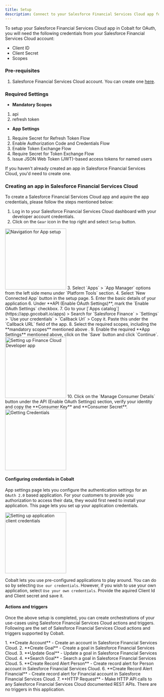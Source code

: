 ```yaml
---
title: Setup
description: Connect to your Salesforce Financial Services Cloud app for OAuth.
---
```

To setup your Salesforce Financial Services Cloud app in Cobalt for OAuth, you will need the following credentials from your Salesforce Financial Services Cloud account:
- Client ID
- Client Secret
- Scopes

### Pre-requisites

1. Salesforce Financial Services Cloud account. You can create one [here](https://www.salesforce.com/form/signup/financial-services-cloud-trial/).

### Required Settings

* **Mandatory Scopes** 
1. api 
2. refresh token

* **App Settings**
1. Require Secret for Refresh Token Flow
2. Enable Authorization Code and Credentials Flow
3. Enable Token Exchange Flow
4. Require Secret for Token Exchange Flow
5. Issue JSON Web Token (JWT)-based access tokens for named users

<Info>If you haven't already created an app in Salesforce Financial Services Cloud, you'd need to create one.</Info>

### Creating an app in Salesforce Financial Services Cloud

To create a Salesforce Financial Services Cloud app and aquire the app credentials, please follow the steps mentioned below:

1. Log in to your Salesforce Financial Services Cloud dashboard with your developer account credentials.
2. Click on the `Gear` icon in the top right and select `Setup` button.
<img height="200" src="/images/Salesforce_fsc/fsc_navigate.png" alt="Navigation for App setup"/>
3. Select `Apps` > `App Manager` options from the left side menu under `Platform Tools` section.
4. Select `New Connected App` button in the setup page.
5. Enter the basic details of your application
6. Under **API (Enable OAuth Settings)**, mark the `Enable OAuth Settings` checkbox.
7. Go to your [`Apps catalog`](https://app.gocobalt.io/apps) > Search for `Salesforce Finance` > `Settings` > `Use your credentials` > `Callback Url` > Copy it. Paste this under the `Callback URL` field of the app.
8. Select the required scopes, including the **mandatory scopes** mentioned above .
9. Enable the required **App Settings** mentioned above, click on the `Save` button and click `Continue`.
<img height="200" src="/images/Salesforce_fsc/fsc_config.png" alt="Setting up Finance Cloud Developer app"/>
10. Click on the `Manage Consumer Details` button under the API (Enable OAuth Settings) section, verify your identity and copy the **Consumer Key** and **Consumer Secret**.
<img height="200" src="/images/Salesforce_fsc/fsc_credentials.png" alt="Getting Credentials"/>

#### Configuring credentials in Cobalt
App settings page lets you configure the authentication settings for an `OAuth 2.0` based application. For your customers to provide you authorization to access their data,
they would first need to install your application. This page lets you set up your application credentials.

<img height="200" src="/images/Salesforce_fsc/fsc_cobalt.png" alt="Setting up application client credentials"/>

Cobalt lets you use pre-configured applications to play around. You can do so by selecting `Use our credentials`. However, if you wish to use your own application,
select `Use your own credentials`. Provide the aquired Client Id and Client secret and save it.

#### Actions and triggers
Once the above setup is completed, you can create orchestrations of your use-cases using Salesforce Financial Services Cloud actions and triggers. Following are the set of Salesforce Financial Services Cloud actions and triggers
supported by Cobalt.

<Tabs>
  <Tab title="Actions">
  <AccordionGroup>
  <Accordion title="Account">
     1. **Create Account** - Create an account in Salesforce Financial Services Cloud.
     </Accordion>
     <Accordion title="Goal">
     2. **Create Goal** - Create a goal in Salesforce Financial Services Cloud.
     3. **Update Goal** - Update a goal in Salesforce Financial Services Cloud.
     4. **Search Goal** - Search a goal in Salesforce Financial Services Cloud.
     </Accordion>
     <Accordion title="Record Alert">
     5. **Create Record Alert Person** - Create record alert for Person account in Salesforce Financial Services Cloud.
     6. **Create Record Alert Financial** - Create record alert for Financial account in Salesforce Financial Services Cloud.
     </Accordion>
     <Accordion title="Others">
     7. **HTTP Request** - Make HTTP API calls to any Salesforce Financial Services Cloud documented REST APIs.
      </Accordion>
    </AccordionGroup>
  </Tab>
  
  <Tab title="Triggers">
        There are no triggers in this application.
  </Tab>
</Tabs>